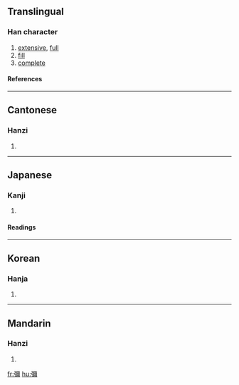 {{see|弥}}

==Translingual==
===Han character===
{{Han char|rn=57|rad=弓|as=14|sn=17|four=1122<sub>7</sub>|canj=弓一火月 (NMFB)}}
# [[extensive]], [[full]]
# [[fill]]
# [[complete]]
====References====
{{Han ref|kx=0361.110|dkj=09877|dj=0679.090|hdz=21004.030|uh=5F4C|ud=24396|bh=C0B1|bd=49329}}
----
==Cantonese==
===Hanzi===
{{yue-hanzi|jyut=|y=mei4, nei4}}
# {{defn|Cantonese}}
----
==Japanese==
===Kanji===
{{ja-kanji|grade=|rs=弓14}}
# {{defn|Japanese}} 
====Readings====
{{ja-readings|on=[[び]] (bi), [[み]] (mi), [[げい]] (gei)|kun=[[ひさしい]] (hisashii), [[わたる]] (wataru), [[あまねし]] (amaneshi)}}
----
==Korean==
===Hanja===
{{ko-hanja|hangeul=미|eumhun=|rv=mi|mr=mi|y=mi}}
# {{defn|Korean}}
----
==Mandarin==
===Hanzi===
{{cmn-hanzi|sim=弥|pin=[[mí]] ([[mi2]])|wg=mi<sup>2</sup>}}
# {{defn|Mandarin}}

[[fr:彌]]
[[hu:彌]]